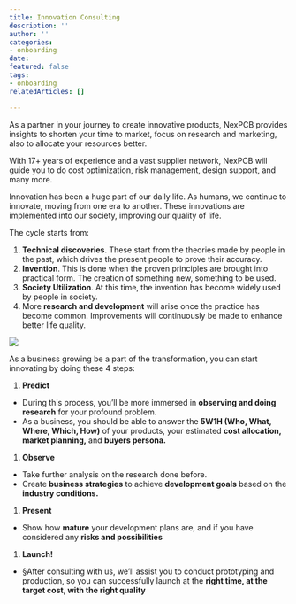 ```yaml
---
title: Innovation Consulting
description: ''
author: ''
categories:
- onboarding
date: 
featured: false
tags:
- onboarding
relatedArticles: []

---
```

As a partner in your journey to create innovative products, NexPCB provides insights to shorten your time to market, focus on research and marketing, also to allocate your resources better. 

With 17+ years of experience and a vast supplier network, NexPCB will guide you to do cost optimization, risk management, design support, and many more.

Innovation has been a huge part of our daily life. As humans, we continue to innovate, moving from one era to another. These innovations are implemented into our society, improving our quality of life.

The cycle starts from:

1. **Technical discoveries**. These start from the theories made by people in the past, which drives the present people to prove their accuracy. 
2. **Invention**. This is done when the proven principles are brought into practical form. The creation of something new, something to be used. 
3. **Society Utilization**. At this time, the invention has become widely used by people in society. 
4. More **research and development** will arise once the practice has become common. Improvements will continuously be made to enhance better life quality.

![](/uploads/innovation-consulting-01.png)

As a business growing be a part of the transformation, you can start innovating by doing these 4 steps:

1. **Predict**

* During this process, you’ll be more immersed in **observing and doing research** for your profound problem.
* As a business, you should be able to answer the **5W1H (Who, What, Where, Which, How)** of your products, your estimated **cost allocation, market planning,** and **buyers persona.**

1. **Observe**

* Take further analysis on the research done before.
* Create **business strategies** to achieve **development goals** based on the **industry conditions.**

1. **Present**

* Show how **mature** your development plans are, and if you have considered any **risks and possibilities**

1. **Launch!**

* §After consulting with us, we’ll assist you to conduct prototyping and production, so you can successfully launch at the **right time, at the target cost, with the right quality**